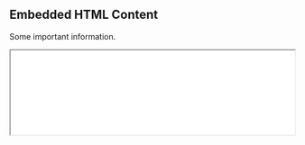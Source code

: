 ## Embedded HTML Content

<!-- <iframe src="/custom-page.html" width="100%" height="500px"></iframe> -->
<!-- <iframe src="custom-page.html" width="100%" height="500px"></iframe> -->

Some important information.

<iframe src='page.html' width='100%'></iframe> 
